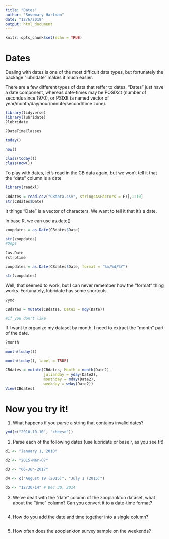 ```yaml
---
title: "Dates"
author: "Rosemary Hartman"
date: "12/6/2019"
output: html_document
---
```


```r
knitr::opts_chunk$set(echo = TRUE)
```
# Dates

Dealing with dates is one of the most difficult data types, but fortunately the package "lubridate" makes it much easier.

There are a few different types of data that reffer to dates. "Dates" just have a date component, whereas date-times may be POSIXct (number of seconds since 1970), or PSIXlt (a named vector of year/month/day/hour/minute/second/time zone).



```r
library(tidyverse)
library(lubridate)
?lubridate

?DateTimeClasses

today()

now()

class(today())
class(now())

```
To play with dates, let's read in the CB data again, but we won't tell it that the "date" column is a date

```r
library(readxl)

CBdates = read.csv("CBdata.csv", stringsAsFactors = F)[,1:10]
str(CBdates$Date)

```
It things "Date" is a vector of characters. We want to tell it that it's a date.

In base R, we can use as.date()

```r

zoopdates = as.Date(CBdates$Date)

str(zoopdates)
#Oops

?as.Date
?strptime

zoopdates = as.Date(CBdates$Date, format = "%m/%d/%Y")

str(zoopdates)

```
Well, that seemed to work, but I can never remember how the "format" thing works. Fortunately, lubridate has some shortcuts. 

```r
?ymd

CBdates = mutate(CBdates, Date2 = mdy(Date))

#if you don't like 

```
If I want to organize my dataset by month, I need to extract the "month" part of the date.

```r

?month

month(today())

month(today(), label = TRUE)

CBdates = mutate(CBdates, Month = month(Date2), 
                 julianday = yday(Date2), 
                 monthday = mday(Date2), 
                 weekday = wday(Date2))
View(CBdates)
```

# Now you try it!

1. What happens if you parse a string that contains invalid dates?

```r

ymd(c("2010-10-10", "cheese"))

```
2. Parse each of the following dates (use lubridate or base r, as you see fit)

```r
d1 <- "January 1, 2010"

d2 <- "2015-Mar-07"

d3 <- "06-Jun-2017"

d4 <- c("August 19 (2015)", "July 1 (2015)")

d5 <- "12/30/14" # Dec 30, 2014

```
3. We've dealt with the "date" column of the zooplankton dataset, what about the "time" column? Can you convert it to a date-time format?

```r

```

4. How do you add the date and time together into a single column?

```r

```
5. How often does the zooplankton survey sample on the weekends?

